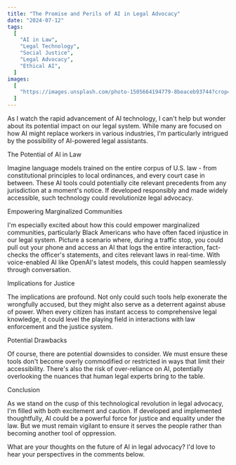 ```yaml
---
title: "The Promise and Perils of AI in Legal Advocacy"
date: "2024-07-12"
tags:
  [
    "AI in Law",
    "Legal Technology",
    "Social Justice",
    "Legal Advocacy",
    "Ethical AI",
  ]
images:
  [
    "https://images.unsplash.com/photo-1505664194779-8beaceb93744?crop=entropy&cs=tinysrgb&fit=max&fm=jpg&ixid=M3wxMTc3M3wwfDF8c2VhcmNofDE0fHxsZWdhbCUyMGFpfGVufDB8fHx8MTcxOTY5NjM1M3ww&ixlib=rb-4.0.3&q=80&w=2000",
  ]
---
```


As I watch the rapid advancement of AI technology, I can't help but wonder about its potential impact on our legal system. While many are focused on how AI might replace workers in various industries, I'm particularly intrigued by the possibility of AI-powered legal assistants.


The Potential of AI in Law

Imagine language models trained on the entire corpus of U.S. law - from constitutional principles to local ordinances, and every court case in between. These AI tools could potentially cite relevant precedents from any jurisdiction at a moment's notice. If developed responsibly and made widely accessible, such technology could revolutionize legal advocacy.


Empowering Marginalized Communities

I'm especially excited about how this could empower marginalized communities, particularly Black Americans who have often faced injustice in our legal system. Picture a scenario where, during a traffic stop, you could pull out your phone and access an AI that logs the entire interaction, fact-checks the officer's statements, and cites relevant laws in real-time. With voice-enabled AI like OpenAI's latest models, this could happen seamlessly through conversation.


Implications for Justice

The implications are profound. Not only could such tools help exonerate the wrongfully accused, but they might also serve as a deterrent against abuse of power. When every citizen has instant access to comprehensive legal knowledge, it could level the playing field in interactions with law enforcement and the justice system.


Potential Drawbacks

Of course, there are potential downsides to consider. We must ensure these tools don't become overly commodified or restricted in ways that limit their accessibility. There's also the risk of over-reliance on AI, potentially overlooking the nuances that human legal experts bring to the table.

Conclusion

As we stand on the cusp of this technological revolution in legal advocacy, I'm filled with both excitement and caution. If developed and implemented thoughtfully, AI could be a powerful force for justice and equality under the law. But we must remain vigilant to ensure it serves the people rather than becoming another tool of oppression.


What are your thoughts on the future of AI in legal advocacy? I'd love to hear your perspectives in the comments below.
